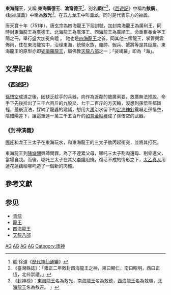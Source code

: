 {{otheruses|subject=四海龙王中的青龙|other=四方神兽中的东方青龙|青龙}}
{{Refimprove|time=2022-02-28T08:34:03+00:00}}
'''東海龍王'''，又稱  '''東海廣德王'''、'''滄甯德王'''<ref>[[明朝|明]] 徐道《[[歷代神仙通鑒|歷代神仙通鑒]]》</ref>，別名'''顯仁'''<ref name="臺灣縣誌">《臺灣縣誌》：「雍正二年敕封四海龍王之神，東曰顯仁，南曰昭明，西曰正恆，北曰崇禮。」</ref>，《[[西遊記|西遊記]]》中稱為'''敖廣'''，《[[封神演義|封神演義]]》中稱為'''敖光'''<ref>《[[封神榜|封神榜]]》：[[東海龍王|東海龍王]]名為敖光，[[南海龍王|南海龍王]]名為敖欽，[[西海龍王|西海龍王]]名為敖順，[[北海龍王|北海龍王]]名為敖吉。 」</ref>。在[[五方|五方]][[龙王|龙王]]中叫[[青龙|青龙]]，同时是代表东方的[[神兽|神兽]]。

唐天寶十年（751年），唐玄宗為四海龍王下詔封號，加封南海龍王為廣利王，同時封東海龍王為廣德王、北海龍王為廣澤王、西海龍王為廣順王。命重臣奉金字王簡之冊，舉行盛大加冕典禮
。
祂也是[[四海龍王|四海龍王]]之首，同其他三個龍王，掌管興雲佈雨，住在東海龍宮中，治理東海，統領水族，黿帥、蝦兵、蟹將等是其臣屬。東海龍王的原型亦即[[娑竭羅龍王|娑竭羅龍王]]，屬佛教[[天龍八部|天龍八部]]之一；「娑竭羅」即為「海」。

== 文學記載 ==
=== 《西遊記》 ===
[[孫悟空|孫悟空]]成道之後，因缺乏趁手的兵器，向作為近鄰的敖廣索要，敖廣無法推脫，命手下先後拾出了三千六百斤的九股叉、七千二百斤的方天輪，沒想到孫悟空都嫌輕，最後沒法，採納了龍婆的建議，想用大[[禹|禹]]治水留下的[[定海神針|定海神針]]鐵嚇走孫悟空，陰錯陽差下，讓這重達一萬三千五百斤的[[如意金箍棒|如意金箍棒]]成了孫悟空的武器。
=== 《封神演義》 ===
[[哪吒|哪吒]]和龙王三太子在東海玩水，和東海龍王的三太子敖丙起衝突，並將其打死。

東海龍王到[[陳塘關|陳塘關]]興師問罪，為了不連累父母，哪吒三太子割肉還母、剔骨還父，當場自戕。而後，哪吒三太子在其父[[李靖_(神話人物)|李靖]]阻撓，復活不成的情形之下，[[太乙真人|太乙真人]]用蓮花蓮藕給哪吒造了一個新的肉體。

== 參考文獻 ==
{{Reflist}}

== 参见 ==
* [[青龍|青龍]]
* [[龍王|龍王]]
* [[四海龍王|四海龍王]]
* [[天龍八部|天龍八部]]

{{Myth-stub}}
{{四海龍王}}

[[Category:龍王|AG]]
[[Category:水神|AG]]
[[Category:海神|AG]]
[[Category:道教神祇|AG]]
[[Category:雨神|Category:雨神]]